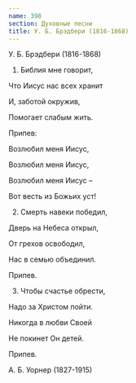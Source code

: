 ```yaml
---
name: 398
section: Духовные песни
title: У. Б. Брэдбери (1816-1868)
---
```

У. Б. Брэдбери (1816-1868)


1. Библия мне говорит,

Что Иисус нас всех хранит

И, заботой окружив,

Помогает слабым жить.


Припев:

Возлюбил меня Иисус,

Возлюбил меня Иисус,

Возлюбил меня Иисус –

Вот весть из Божьих уст!


2. Смерть навеки победил,

Дверь на Небеса открыл,

От грехов освободил,

Нас в семью объединил.


Припев.


3. Чтобы счастье обрести,

Надо за Христом пойти.

Никогда в любви Своей

Не покинет Он детей.


Припев.


А. Б. Уорнер (1827-1915)